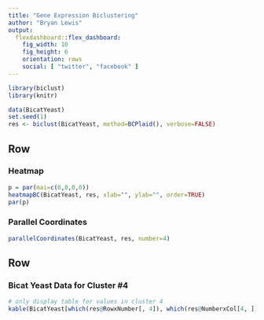 ```yaml
---
title: "Gene Expression Biclustering"
author: "Bryan Lewis"
output: 
  flexdashboard::flex_dashboard:
    fig_width: 10
    fig_height: 6
    orientation: rows
    social: [ "twitter", "facebook" ]
---
```



```r
library(biclust)
library(knitr)

data(BicatYeast)
set.seed(1)
res <- biclust(BicatYeast, method=BCPlaid(), verbose=FALSE)
```
Row
-------------------------------------
    
### Heatmap
    
```r
p = par(mai=c(0,0,0,0))
heatmapBC(BicatYeast, res, xlab="", ylab="", order=TRUE)
par(p)
```

### Parallel Coordinates
    
```r
parallelCoordinates(BicatYeast, res, number=4)
```
   
Row
-------------------------------------

### Bicat Yeast Data for Cluster #4

```r
# only display table for values in cluster 4
kable(BicatYeast[which(res@RowxNumber[, 4]), which(res@NumberxCol[4, ])])
```
